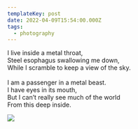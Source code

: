```yaml
---
templateKey: post
date: 2022-04-09T15:54:00.000Z
tags:
  - photography
---
```

I live inside a metal throat,<br/>
Steel esophagus swallowing me down,<br/>
While I scramble to keep a view of the sky.<br/><br/>
I am a passenger in a metal beast.<br/>
I have eyes in its mouth,<br/>
But I can’t really see much of the world<br/>
From this deep inside.

![](../../assets/photos/20220409-IMG_1451.jpg)
